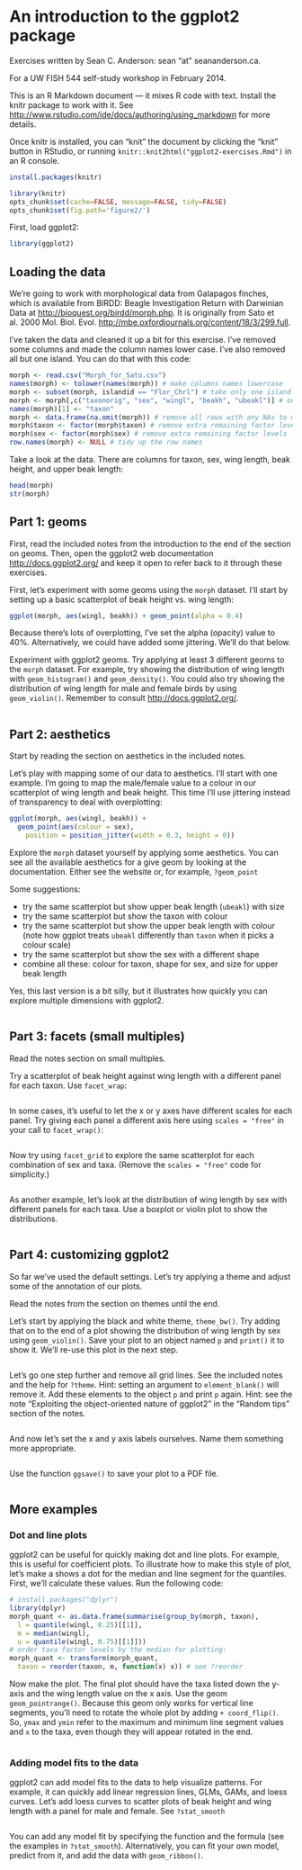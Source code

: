 # An introduction to the ggplot2 package

Exercises written by Sean C. Anderson: sean "at" seananderson.ca.

For a UW FISH 544 self-study workshop in February 2014.

This is an R Markdown document --- it mixes R code with text. Install the knitr package to work with it.
See <http://www.rstudio.com/ide/docs/authoring/using_markdown> for more details.

Once knitr is installed, you can "knit" the document by clicking the "knit" button in RStudio, or running `knitr::knit2html("ggplot2-exercises.Rmd")` in an R console.

```r
install.packages(knitr)
```

```r
library(knitr)
opts_chunk$set(cache=FALSE, message=FALSE, tidy=FALSE)
opts_chunk$set(fig.path='figure2/')
```

First, load ggplot2:

```r
library(ggplot2)
```

## Loading the data

We're going to work with morphological data from Galapagos finches, which is available from BIRDD: Beagle Investigation Return with Darwinian Data at <http://bioquest.org/birdd/morph.php>. It is originally from Sato et al. 2000 Mol. Biol. Evol. <http://mbe.oxfordjournals.org/content/18/3/299.full>.

I've taken the data and cleaned it up a bit for this exercise. I've removed some columns and made the column names lower case. I've also removed all but one island. You can do that with this code:

```r
morph <- read.csv("Morph_for_Sato.csv")
names(morph) <- tolower(names(morph)) # make columns names lowercase
morph <- subset(morph, islandid == "Flor_Chrl") # take only one island
morph <- morph[,c("taxonorig", "sex", "wingl", "beakh", "ubeakl")] # only keep these columns
names(morph)[1] <- "taxon"
morph <- data.frame(na.omit(morph)) # remove all rows with any NAs to make this simple
morph$taxon <- factor(morph$taxon) # remove extra remaining factor levels
morph$sex <- factor(morph$sex) # remove extra remaining factor levels
row.names(morph) <- NULL # tidy up the row names
```

Take a look at the data. There are columns for taxon, sex, wing length, beak height, and upper beak length:

```r
head(morph)
str(morph)
```

## Part 1: geoms

First, read the included notes from the introduction to the end of the section on geoms.
Then, open the ggplot2 web documentation <http://docs.ggplot2.org/> and keep it open to refer back to it through these exercises.

First, let's experiment with some geoms using the `morph` dataset. I'll start by setting up a basic scatterplot of beak height vs. wing length:

```r
ggplot(morph, aes(wingl, beakh)) + geom_point(alpha = 0.4)
```

Because there's lots of overplotting, I've set the alpha (opacity) value to 40%. Alternatively, we could have added some jittering. We'll do that below.

Experiment with ggplot2 geoms. Try applying at least 3 different geoms to the `morph` dataset. For example, try showing the distribution of wing length with `geom_histogram()` and `geom_density()`. You could also try showing the distribution of wing length for male and female birds by using `geom_violin()`. Remember to consult <http://docs.ggplot2.org/>.

```r
```

## Part 2: aesthetics

Start by reading the section on aesthetics in the included notes.

Let's play with mapping some of our data to aesthetics. I'll start with one example. I'm going to map the male/female value to a colour in our scatterplot of wing length and beak height. This time I'll use jittering instead of transparency to deal with overplotting:

```r
ggplot(morph, aes(wingl, beakh)) +
  geom_point(aes(colour = sex),
    position = position_jitter(width = 0.3, height = 0))
```

Explore the `morph` dataset yourself by applying some aesthetics. You can see all the available aesthetics for a give geom by looking at the documentation. Either see the website or, for example, `?geom_point`

Some suggestions:

- try the same scatterplot but show upper beak length (`ubeakl`) with size
- try the same scatterplot but show the taxon with colour
- try the same scatterplot but show the upper beak length with colour (note how ggplot treats `ubeakl` differently than `taxon` when it picks a colour scale)
- try the same scatterplot but show the sex with a different shape
- combine all these: colour for taxon, shape for sex, and size for upper beak length

Yes, this last version is a bit silly, but it illustrates how quickly you can explore multiple dimensions with ggplot2.

```r
```

## Part 3: facets (small multiples)

Read the notes section on small multiples.

Try a scatterplot of beak height against wing length with a different panel for each taxon. Use `facet_wrap`:

```r
```

In some cases, it's useful to let the x or y axes have different scales for each panel. Try giving each panel a different axis here using `scales = "free"` in your call to `facet_wrap()`:

```r
```

Now try using `facet_grid` to explore the same scatterplot for each combination of sex and taxa. (Remove the `scales = "free"` code for simplicity.)

```r
```

As another example, let's look at the distribution of wing length by sex with different panels for each taxa. Use a boxplot or violin plot to show the distributions.

```r
```

## Part 4: customizing ggplot2

So far we've used the default settings. Let's try applying a theme and adjust some of the annotation of our plots.

Read the notes from the section on themes until the end.

Let's start by applying the black and white theme, `theme_bw()`. Try adding that on to the end of a plot showing the distribution of wing length by sex using `geom_violin()`. Save your plot to an object named `p` and `print()` it to show it. We'll re-use this plot in the next step.

```r
```

Let's go one step further and remove all grid lines. See the included notes and the help for `?theme`. Hint: setting an argument to `element_blank()` will remove it. Add these elements to the object `p` and print `p` again. Hint: see the note "Exploiting the object-oriented nature of ggplot2" in the "Random tips" section of the notes.

```r
```

And now let's set the x and y axis labels ourselves. Name them something more appropriate.

```r
```

Use the function `ggsave()` to save your plot to a PDF file.

```r
```

## More examples

### Dot and line plots

ggplot2 can be useful for quickly making dot and line plots. For example, this is useful for coefficient plots. To illustrate how to make this style of plot, let's make a shows a dot for the median and line segment for the quantiles. First, we'll calculate these values. Run the following code:

```r
# install.packages("dplyr")
library(dplyr)
morph_quant <- as.data.frame(summarise(group_by(morph, taxon),
  l = quantile(wingl, 0.25)[[1]],
  m = median(wingl),
  u = quantile(wingl, 0.75)[[1]]))
# order taxa factor levels by the median for plotting:
morph_quant <- transform(morph_quant,
  taxon = reorder(taxon, m, function(x) x)) # see ?reorder
```

Now make the plot. The final plot should have the taxa listed down the y-axis and the wing length value on the x axis. Use the geom `geom_pointrange()`. Because this geom only works for vertical line segments, you'll need to rotate the whole plot by adding `+ coord_flip()`. So, `ymax` and `ymin` refer to the maximum and minimum line segment values and `x` to the taxa, even though they will appear rotated in the end.

```r
```

### Adding model fits to the data

ggplot2 can add model fits to the data to help visualize patterns. For example, it can quickly add linear regression lines, GLMs, GAMs, and loess curves. Let's add loess curves to scatter plots of beak height and wing length with a panel for male and female. See `?stat_smooth`

```r
```

You can add any model fit by specifying the function and the formula (see the examples in `?stat_smooth`). Alternatively, you can fit your own model, predict from it, and add the data with `geom_ribbon()`.

